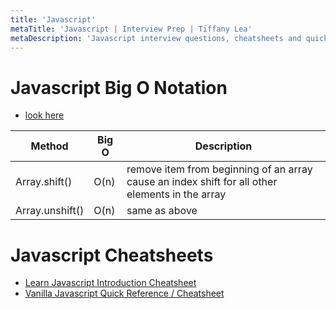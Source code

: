 ```yaml
---
title: 'Javascript'
metaTitle: 'Javascript | Interview Prep | Tiffany Lea'
metaDescription: 'Javascript interview questions, cheatsheets and quick reference'
---
```


# Javascript Big O Notation

- [look here](https://levelup.gitconnected.com/javascript-arrays-under-the-hood-time-complexity-d6fcc5cf95d5)

| Method          | Big O | Description                                                                                     |
| --------------- | ----- | ----------------------------------------------------------------------------------------------- |
| Array.shift()   | O(n)  | remove item from beginning of an array cause an index shift for all other elements in the array |
| Array.unshift() | O(n)  | same as above                                                                                   |

# Javascript Cheatsheets

- [Learn Javascript Introduction Cheatsheet](https://www.codecademy.com/learn/introduction-to-javascript/modules/learn-javascript-introduction/cheatsheet)
- [Vanilla Javascript Quick Reference / Cheatsheet](https://gist.github.com/thegitfather/9c9f1a927cd57df14a59c268f118ce86)
